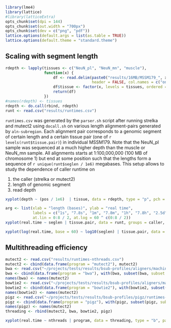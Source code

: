 ```r
library(lme4)
library(lattice)
#library(latticeExtra)
opts_chunk$set(dpi = 144)
opts_chunk$set(out.width = "700px")
opts_chunk$set(dev = c("png", "pdf"))
lattice.options(default.args = list(as.table = TRUE))
lattice.options(default.theme = "standard.theme")
```

## Scaling with segment length

```r
rdepth <- lapply(tissues <- c("NeuN_pl", "NeuN_mn", "muscle"),
                 function(x) {
                     df <- read.delim(paste0("results/16MB/MSSM179_", x , "-16MB.bam.depth.1000"),
                                      header = FALSE, col.names = c("ones", "pos", "depth"))[-1]
                     df$tissue <- factor(x, levels = tissues, ordered = TRUE)
                     return(df)
                 })
#names(rdepth) <- tissues
rdepth <- do.call(rbind, rdepth)
runt <- read.csv("results/runtimes.csv")
```

`runtimes.csv` was generated by the `parser.sh` script after running strelka and mutect2 using `docall.sh` on various length alignment-pairs generated by `aln-subregion`.  Each alignment pair corresponds to a genomic segment of certain length and a certain tissue pair (one of `r levels(runt$tissue.pair)`) in individual MSSM179.  Note that the NeuN_pl sample was sequenced at a much higher depth than the muscle or NeuN_mn sample.   All alignments starts at 1:100,000,000 (100 MB of chromosome 1) but end at some position such that the lengths form a sequence of `r unique(runt$seglen / 1e6)` megabases.  This setup allows to study the dependence of caller runtime on

1. the caller (strelka or mutect2)
1. length of genomic segment
1. read depth

```r
xyplot(depth ~ (pos / 1e6)  | tissue, data = rdepth, type = "p", pch = ".", xlab = "position (MB)", grid = TRUE, layout = c(3, 1))
```

```r
arg <- list(xlab = "length (bases)", ylab = "real time",
            labels = c("1s", "7.8s", "1m", "7.8m", "1h", "7.8h", "2.5d", "2.8w", "5m"),
            at.lin = 0:8 / 2, at.log = 60 ^ c(0:8 / 2))
xyplot(real.time ~ seglen | tissue.pair, data = runt, groups = caller, subset = tissue.pair != "NeuN_mn-NeuN_pl", type = "b", xlab = arg$xlab, ylab = paste(arg$ylab, "(s)"), par.settings = list(superpose.line = list(lty = 2)), grid = TRUE, auto.key = list(text = c("mutect2", "strelka")))
```

```r
xyplot(log(real.time, base = 60) ~ log10(seglen) | tissue.pair, data = runt, groups = caller, subset = tissue.pair != "NeuN_mn-NeuN_pl", type = c("p", "r"), xlab = paste("lg", arg$xlab), ylab = paste(arg$ylab, " (log scale)"), grid = TRUE, auto.key = list(text = c("mutect2", "strelka")), xlim = c(5.5, log10(3e9)), ylim = c(1, 3.5), scales = list(y = list(at = arg$at.lin, labels = arg$labels)))
```

## Multithreading efficiency

```r
mutect2 <- read.csv("results/runtimes-nthreads.csv")
mutect2 <- cbind(data.frame(program = "mutect2"), mutect2)
bwa <- read.csv("~/projects/tests/results/bsub-profiles/aligners/machine-nproc-ptile.csv")
bwa <- cbind(data.frame(program = "bwa"), with(bwa, subset(bwa, subset = machine == "mothra" & size == "medium" & aligner == "bwa" & nproc == ptile, select = c("nproc", "real.time"))))
names(bwa) <- names(mutect2)
bowtie2 <- read.csv("~/projects/tests/results/bsub-profiles/aligners/machine-nproc-ptile.csv")
bowtie2 <- cbind(data.frame(program = "bowtie2"), with(bowtie2, subset(bowtie2, subset = machine == "mothra" & size == "medium" & aligner == "bowtie2" & nproc == ptile, select = c("nproc", "real.time"))))
names(bowtie2) <- names(mutect2)
pigz <- read.csv("~/projects/tests/results/bsub-profiles/pigz/runtimes-pigz-NA.csv")
pigz <- cbind(data.frame(program = "pigz"), with(pigz, subset(pigz, subset = machine == "manda" & size == "large", select = c("ptile", "realtime"))))
names(pigz) <- names(mutect2)
threading <- rbind(mutect2, bwa, bowtie2, pigz)
```

```r
xyplot(real.time ~ nthreads | program, data = threading, type = "b", par.settings = list(plot.line = list(lty = 2)), scales = list(y = list(relation = "free")), xlim = c(0.5, 8.5), ylim = list(c(0, 2800), c(0, 1100), c(0, 1100), c(0, 2500)), panel = function(...) { panel.xyplot(...); panel.abline(h=0, lty = "dotted") }, xlab = "threads", ylab = "real time (s)")
```
